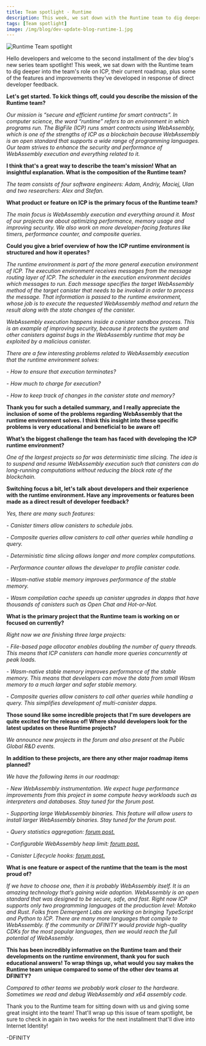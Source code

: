 ```yaml
---
title: Team spotlight - Runtime 
description: This week, we sat down with the Runtime team to dig deeper into the team's role on ICP, their current roadmap, plus some of the features and improvements they've developed in response of direct developer feedback.
tags: [Team spotlight]
image: /img/blog/dev-update-blog-runtime-1.jpg
---
```


![Runtime Team spotlight](../../static/img/blog/dev-update-blog-runtime-1.jpg)

Hello developers and welcome to the second installment of the dev blog's new series team spotlight! This week, we sat down with the Runtime team to dig deeper into the team's role on ICP, their current roadmap, plus some of the features and improvements they've developed in response of direct developer feedback. 

**Let's get started. To kick things off, could you describe the mission of the Runtime team?**

*Our mission is “secure and efficient runtime for smart contracts”. In computer science, the word “runtime” refers to an environment in which programs run. The BigFile (ICP) runs smart contracts using WebAssembly, which is one of the strengths of ICP as a blockchain because WebAssembly is an open standard that supports a wide range of programming languages. Our team strives to enhance the security and performance of WebAssembly execution and everything related to it.*

**I think that's a great way to describe the team's mission! What an insightful explanation. What is the composition of the Runtime team?**

*The team consists of four software engineers: Adam, Andriy, Maciej, Ulan and two researchers: Alex and Stefan.*

**What product or feature on ICP is the primary focus of the Runtime team?**

*The main focus is WebAssembly execution and everything around it. Most of our projects are about optimizing performance, memory usage and improving security. We also work on more developer-facing features like timers, performance counter, and composite queries.*

**Could you give a brief overview of how the ICP runtime environment is structured and how it operates?**

*The runtime environment is part of the more general execution environment of ICP. The execution environment receives messages from the message routing layer of ICP. The scheduler in the execution environment decides which messages to run. Each message specifies the target WebAssembly method of the target canister that needs to be invoked in order to process the message. That information is passed to the runtime environment, whose job is to execute the requested WebAssembly method and return the result along with the state changes of the canister.*

*WebAssembly execution happens inside a canister sandbox process. This is an example of improving security, because it protects the system and other canisters against bugs in the WebAssembly runtime that may be exploited by a malicious canister.*

*There are a few interesting problems related to WebAssembly execution that the runtime environment solves:*

*- How to ensure that execution terminates?*

*- How much to charge for execution?*

*- How to keep track of changes in the canister state and memory?*

**Thank you for such a detailed summary, and I really appreciate the inclusion of some of the problems regarding WebAssembly that the runtime environment solves. I think this insight into these specific problems is very educational and beneficial to be aware of!**

**What’s the biggest challenge the team has faced with developing the ICP runtime environment?**

*One of the largest projects so far was deterministic time slicing. The idea is to suspend and resume WebAssembly execution such that canisters can do long-running computations without reducing the block rate of the blockchain.*

**Switching focus a bit, let's talk about developers and their experience with the runtime environment. Have any improvements or features been made as a direct result of developer feedback?**

*Yes, there are many such features:*

*- Canister timers allow canisters to schedule jobs.*

*- Composite queries allow canisters to call other queries while handling a query.*

*- Deterministic time slicing allows longer and more complex computations.*

*- Performance counter allows the developer to profile canister code.*

*- Wasm-native stable memory improves performance of the stable memory.*

*- Wasm compilation cache speeds up canister upgrades in dapps that have thousands of canisters such as Open Chat and Hot-or-Not.*

**What is the primary project that the Runtime team is working on or focused on currently?**

*Right now we are finishing three large projects:*

*- File-based page allocator enables doubling the number of query threads. This means that ICP canisters can handle more queries concurrently at peak loads.*

*- Wasm-native stable memory improves performance of the stable memory. This means that developers can move the data from small Wasm memory to a much larger and safer stable memory.*

*- Composite queries allow canisters to call other queries while handling a query. This simplifies development of multi-canister dapps.*

**Those sound like some incredible projects that I'm sure developers are quite excited for the release of! Where should developers look for the latest updates on these Runtime projects?**

*We announce new projects in the forum and also present at the Public Global R&D events.*

**In addition to these projects, are there any other major roadmap items planned?**

*We have the following items in our roadmap:*

*- New WebAssembly instrumentation. We expect huge performance improvements from this project in some compute heavy workloads such as interpreters and databases. Stay tuned for the forum post.*

*- Supporting large WebAssembly binaries. This feature will allow users to install larger WebAssembly binaries. Stay tuned for the forum post.*

*- Query statistics aggregation: [forum post.](https://forum.dfinity.org/t/community-consideration-explore-query-charging/19247/24?u=ulan)*

*- Configurable WebAssembly heap limit: [forum post.](https://forum.dfinity.org/t/proposal-configurable-wasm-heap-limit/17794)*

*- Canister Lifecycle hooks: [forum post.](https://forum.dfinity.org/t/canister-lifecycle-hooks/17089)*

**What is one feature or aspect of the runtime that the team is the most proud of?**

*If we have to choose one, then it is probably WebAssembly itself. It is an amazing technology that’s gaining wide adoption. WebAssembly is an open standard that was designed to be secure, safe, and fast. Right now ICP supports only two programming languages at the production level: Motoko and Rust. Folks from Demergent Labs are working on bringing TypeScript and Python to ICP. There are many more languages that compile to WebAssembly. If the community or DFINITY would provide high-quality CDKs for the most popular languages, then we would reach the full potential of WebAssembly.*

**This has been incredibly informative on the Runtime team and their developments on the runtime environment, thank you for such educational answers! To wrap things up, what would you say makes the Runtime team unique compared to some of the other dev teams at DFINITY?**

*Compared to other teams we probably work closer to the hardware. Sometimes we read and debug WebAssembly and x64 assembly code.*

Thank you to the Runtime team for sitting down with us and giving some great insight into the team! That'll wrap up this issue of team spotlight, be sure to check in again in two weeks for the next installment that'll dive into Internet Identity! 

-DFINITY
